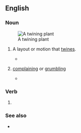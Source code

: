 ==English==

===Noun===
{{en-noun|~}}

[[File:PSM V67 D188 Twining plant wild morning glory.png|thumb|right|A twining plant]]
# {{lb|en|countable}} A layout or motion that [[twine]]s.
#* {{quote-book|year=1907|author=Ludwig Jost, Robert John Harvey Gibson|title=Lectures on plant physiology|passage=In addition to autonomous movements in one plane we have also autonomous movements in space, such as torsions and '''twinings'''.}}
# {{lb|en|British|uncountable|regional|Cumbria}} [[complaining]] or [[grumbling]]
#* {{quote-journal|date=November 23, 2009|author=agency.|title=Cockermouth starts journey back from flood devastation|work=The Guardian|url= |page= |passage=''Canon Bryan Rowe, quoted in the article''. It's going to take months to put right. But you won't hear any twining [Cumbrian dialect for moaning]. Nobody is going: 'Woe is us'. Everybody is just trying to help somebody else.}}

===Verb===
{{head|en|present participle}}

# {{present participle of|lang=en|twine}}

===See also===
* {{l|en|twinning}}